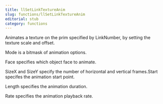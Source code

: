 ```yaml
---
title: llSetLinkTextureAnim
slug: functions/llSetLinkTextureAnim
editorial: stub
category: functions
---
```


<LSLFunction name="llSetLinkTextureAnim"/>

Animates a texture on the prim specified by LinkNumber, by setting the texture scale and offset.

Mode is a bitmask of animation options.

Face specifies which object face to animate.

SizeX and SizeY specify the number of horizontal and vertical frames.Start specifes the animation start point.

Length specifies the animation duration.

Rate specifies the animation playback rate.
